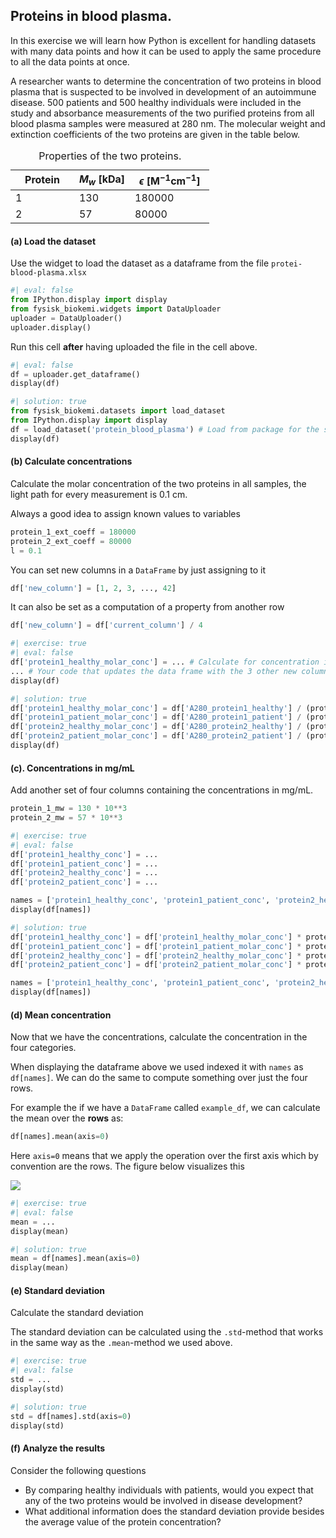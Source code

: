 ## Proteins in blood plasma.

In this exercise we will learn how Python is excellent for handling datasets with many data points and 
how it can be used to apply the same procedure to all the data points at once.

A researcher wants to determine the concentration of two proteins in blood plasma that is suspected to be involved in development of an autoimmune disease. 500 patients and 500 healthy individuals were included in the study and absorbance measurements of the two purified proteins from all blood plasma samples were measured at 280 nm. The molecular weight and extinction coefficients of the two proteins are given in the table below.

| Protein  | $M_w$ $[\text{kDa}]$    |  $\epsilon$ $[\text{M}^{-1}\text{cm}^{-1}]$ |
| -------- | ------- | ---------- |
| 1        | 130     | 180000     | 
| 2        | 57      | 80000      |

: Properties of the two proteins.

#### (a) Load the dataset

Use the widget to load the dataset as a dataframe from the file `protei-blood-plasma.xlsx`

```python
#| eval: false
from IPython.display import display 
from fysisk_biokemi.widgets import DataUploader
uploader = DataUploader()
uploader.display()
```
Run this cell **after** having uploaded the file in the cell above.
```python
#| eval: false
df = uploader.get_dataframe()
display(df)
```

```python
#| solution: true
from fysisk_biokemi.datasets import load_dataset
from IPython.display import display 
df = load_dataset('protein_blood_plasma') # Load from package for the solution so it doesn't require to interact.
display(df)
```

#### (b) Calculate concentrations

Calculate the molar concentration of the two proteins in all samples, the light path for 
every measurement is 0.1 cm.

Always a good idea to assign known values to variables
```python
protein_1_ext_coeff = 180000
protein_2_ext_coeff = 80000
l = 0.1
```

::: {.callout-tip}

You can set new columns in a `DataFrame` by just assigning to it 

```python
df['new_column'] = [1, 2, 3, ..., 42]
```

It can also be set as a computation of a property from another row

```python
df['new_column'] = df['current_column'] / 4
```

::: 

```python
#| exercise: true
#| eval: false
df['protein1_healthy_molar_conc'] = ... # Calculate for concentration in healthy for protein 1.
... # Your code that updates the data frame with the 3 other new columns.
display(df)
```

```python
#| solution: true
df['protein1_healthy_molar_conc'] = df['A280_protein1_healthy'] / (protein_1_ext_coeff * l)
df['protein1_patient_molar_conc'] = df['A280_protein1_patient'] / (protein_1_ext_coeff * l)
df['protein2_healthy_molar_conc'] = df['A280_protein2_healthy'] / (protein_2_ext_coeff * l)
df['protein2_patient_molar_conc'] = df['A280_protein2_patient'] / (protein_2_ext_coeff * l)
display(df)
```

#### (c). Concentrations in mg/mL

Add another set of four columns containing the concentrations in mg/mL.

```python
protein_1_mw = 130 * 10**3
protein_2_mw = 57 * 10**3
```

```python
#| exercise: true
#| eval: false
df['protein1_healthy_conc'] = ...
df['protein1_patient_conc'] = ...
df['protein2_healthy_conc'] = ...
df['protein2_patient_conc'] = ...

names = ['protein1_healthy_conc', 'protein1_patient_conc', 'protein2_healthy_conc', 'protein2_patient_conc']
display(df[names])
```

```python
#| solution: true
df['protein1_healthy_conc'] = df['protein1_healthy_molar_conc'] * protein_1_mw
df['protein1_patient_conc'] = df['protein1_patient_molar_conc'] * protein_1_mw
df['protein2_healthy_conc'] = df['protein2_healthy_molar_conc'] * protein_2_mw
df['protein2_patient_conc'] = df['protein2_patient_molar_conc'] * protein_2_mw

names = ['protein1_healthy_conc', 'protein1_patient_conc', 'protein2_healthy_conc', 'protein2_patient_conc']
display(df[names])
```

#### (d) Mean concentration

Now that we have the concentrations, calculate the concentration in the four categories. 

::: {.callout-tip}

When displaying the dataframe above we used indexed it with `names` as `df[names]`. 
We can do the same to compute something over just the four rows. 

For example the if we have a `DataFrame` called `example_df`, we can calculate the mean 
over the **rows** as: 

```python
df[names].mean(axis=0)
```

Here `axis=0` means that we apply the operation over the first axis which by convention are the rows. The 
figure below visualizes this

![](https://numpy.org/doc/stable/_images/np_matrix_aggregation_row.png)

::: 

```python
#| exercise: true
#| eval: false
mean = ...
display(mean)
```

```python
#| solution: true
mean = df[names].mean(axis=0)
display(mean)
```

#### (e) Standard deviation

Calculate the standard deviation 

::: {.callout-tip}

The standard deviation can be calculated using the `.std`-method that works in the same way 
as the `.mean`-method we used above.

:::

```python
#| exercise: true
#| eval: false
std = ...
display(std)
```

```python
#| solution: true
std = df[names].std(axis=0)
display(std)
```

#### (f) Analyze the results 

Consider the following questions

- By comparing healthy individuals with patients, would you expect that any of the two proteins would be involved in disease development? 
- What additional information does the standard deviation provide besides the average value of the protein concentration?

